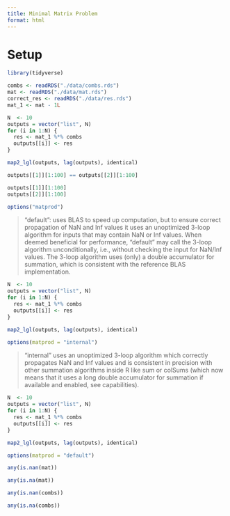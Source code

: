 ```yaml
---
title: Minimal Matrix Problem
format: html
---
```


# Setup


```r
library(tidyverse)
```


```r
combs <- readRDS("./data/combs.rds")
mat <- readRDS("./data/mat.rds")
correct_res <- readRDS("./data/res.rds")
mat_1 <- mat - 1L
```


```r
N  <- 10
outputs = vector("list", N)
for (i in 1:N) {
  res <- mat_1 %*% combs
  outputs[[i]] <- res
}

map2_lgl(outputs, lag(outputs), identical)
```


```r
outputs[[1]][1:100] == outputs[[2]][1:100]
```


```r
outputs[[1]][1:100]
outputs[[2]][1:100]
```

```r
options("matprod")
```

> "default":
> uses BLAS to speed up computation, but to ensure correct propagation of NaN and Inf values it uses an unoptimized 3-loop algorithm for inputs that may contain NaN or Inf values. When deemed beneficial for performance, "default" may call the 3-loop algorithm unconditionally, i.e., without checking the input for NaN/Inf values. The 3-loop algorithm uses (only) a double accumulator for summation, which is consistent with the reference BLAS implementation.


```r
N  <- 10
outputs = vector("list", N)
for (i in 1:N) {
  res <- mat_1 %*% combs
  outputs[[i]] <- res
}

map2_lgl(outputs, lag(outputs), identical)
```

```r
options(matprod = "internal")
```

> "internal"
> uses an unoptimized 3-loop algorithm which correctly propagates NaN and Inf values and is consistent in precision with other summation algorithms inside R like sum or colSums (which now means that it uses a long double accumulator for summation if available and enabled, see capabilities).

```r
N  <- 10
outputs = vector("list", N)
for (i in 1:N) {
  res <- mat_1 %*% combs
  outputs[[i]] <- res
}

map2_lgl(outputs, lag(outputs), identical)
```


```r
options(matprod = "default")
```


```r
any(is.nan(mat))
```

```r
any(is.na(mat))
```

```r
any(is.nan(combs))
```

```r
any(is.na(combs))
```


